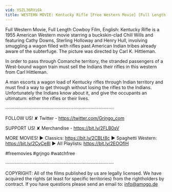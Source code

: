 ```yaml
---
vid: YSZL36RViGk
title: WESTERN MOVIE: Kentucky Rifle [Free Western Movie] [Full Length] - ENGLISH - Full Movies
---
```


Full Western Movie, Full Length Cowboy Film, English: Kentucky Rifle is a 1955 American Western movie starring a buckskin-clad Chill Wills and featuring Cathy Downs, Sterling Holloway and Henry Hull, involving smuggling a wagon filled with rifles past American Indian tribes already aware of the subterfuge. The picture was directed by Carl K. Hittleman.

In order to pass through Comanche territory, the stranded passengers of a West-bound wagon train must sell the Indians their rifles in this western from Carl Hittleman.

A man escorts a wagon load of Kentucky rifles through Indian territory and must find a way to get through without losing the rifles to the Indians. Unfortunately the Indians know about it, and give the occupants an ultimatum: either the rifles or their lives.

····················································································

FOLLOW US!
✘ Twitter - https://twitter.com/Grjngo_com

SUPPORT US!
✘ Merchandise - https://bit.ly/2FLB0sV

MORE MOVIES! 
► Classics: https://bit.ly/2CBLt8c 
► Spaghetti Western: https://bit.ly/2CyCe8I 
► All Playlists: https://bit.ly/2EOOfIH 

#freemovies #grjngo #watchfree

····················································································

COPYRIGHT: All of the films published by us are legally licensed. We have acquired the rights (at least for specific territories) from the rightholders by contract. If you have questions please send an email to: info@amogo.de